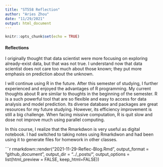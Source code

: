 ```yaml
---
title: "ST558 Reflection"
author: "Aries Zhou"
date: "11/29/2021"
output: html_document
---
```


```r
knitr::opts_chunk$set(echo = TRUE)
```


#### **Reflections**   

I originally thought that data scientist were more focusing on exploring already-exist data, but that was not true. I understand now that data scientist does not care too much about those known; they put more emphasis on prediction about the unknown.   

I will continue using R in the future. After this semester of studying, I further experienced and enjoyed the advantages of R programming. My current thoughts about R are similar to thoughts in the beginning of the semester. R is a such powerful tool that are so flexible and easy to access for data analysis and model prediction. Its diverse database and packages are great resources for my future studying. However, its efficiency improvement is still a big challenge. When facing missive computation, R is quit slow and dose not improve much using parallel computing.  

In this course, I realize that the Rmarkdwon is very useful as digital notebook. I had switched to taking notes using Rmarkdwon and had been using it to generate files for homework in other classes. 


```r
rmarkdown::render("2021-11-29-Reflec-Blog.Rmd", 
                  output_format = "github_document", 
                  output_dir = "../_posts/",
                  output_options = list(html_preview = FALSE, keep_html=FALSE))
